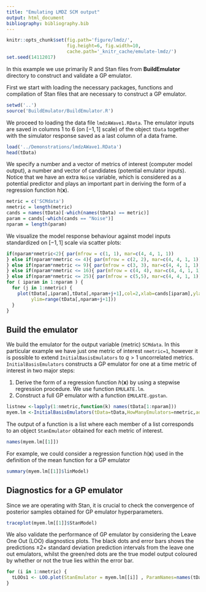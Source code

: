 ```yaml
---
title: "Emulating LMDZ SCM output"
output: html_document
bibliography: bibliography.bib
---
```


```r
knitr::opts_chunk$set(fig.path='figure/lmdz/', 
                      fig.height=6, fig.width=10,
                      cache.path='_knitr_cache/emulate-lmdz/')
set.seed(14112017)
```

In this example we use primarily R and Stan files from **BuildEmulator** directory to construct and validate a GP emulator. 

First we start with loading the necessary packages, functions and compilation of Stan files that are necessary to construct a GP emulator.
```r
setwd('..')
source('BuildEmulator/BuildEmulator.R')
```

We proceed to loading the data file `lmdzAWave1.RData`. The emulator inputs are saved in columns 1 to 6 (on $[-1, 1]$ scale) of the object `tData` together with the simulator response saved as a last column of a data frame.

```r
load('../Demonstrations/lmdzAWave1.RData')
head(tData)
```

We specify a number and a vector of metrics of interest (computer model output), a number and vector of candidates (potential emulator inputs). Notice that we have an extra `Noise` variable, which is considered as a potential predictor and plays an important part in deriving the form of a regression function $h(\boldsymbol{x})$.

```r
metric = c('SCMdata')
nmetric = length(metric)
cands = names(tData)[-which(names(tData) == metric)]
param = cands[-which(cands == "Noise")]
nparam = length(param)
```

We visualize the model response behaviour against model inputs standardized on $[-1, 1]$ scale via scatter plots:

```r
if(nparam*nmetric<2){ par(mfrow = c(1, 1), mar=c(4, 4, 1, 1))
} else if(nparam*nmetric <= 4){ par(mfrow = c(2, 2), mar=c(4, 4, 1, 1))
} else if(nparam*nmetric <= 9){ par(mfrow = c(3, 3), mar=c(4, 4, 1, 1))
} else if(nparam*nmetric <= 16){ par(mfrow = c(4, 4), mar=c(4, 4, 1, 1))
} else if(nparam*nmetric <= 25){ par(mfrow = c(5,5), mar=c(4, 4, 1, 1)) }
for ( iparam in 1:nparam ) {
  for (j in 1:nmetric) {
    plot(tData[,iparam],tData[,nparam+j+1],col=2,xlab=cands[iparam],ylab=metric[j],
         ylim=range(tData[,nparam+j+1]))
  }
}
```

## Build the emulator

We build the emulator for the output variable (metric) `SCMdata`. In this particular example we have just one metric of interest `nmetric=1`, however it is possible to extend `InitialBasisEmulators` to $q>1$ uncorrelated metrics. `InitialBasisEmulators` constructs a GP emulator for one at a time metric of interest in two major steps:

1. Derive the form of a regression function $h(\boldsymbol{x})$ by using a stepwise regression procedure. We use function `EMULATE.lm`.
2. Construct a full GP emulator with a function `EMULATE.gpstan`.

```r
listnew <-lapply(1:nmetric,function(k) names(tData[1:nparam]))
myem.lm <-InitialBasisEmulators(tData=tData,HowManyEmulators=nmetric,additionalVariables = listnew)
```

The output of a function is a list where each member of a list corresponds to an object `StanEmulator` obtained for each metric of interest.

```r
names(myem.lm[[1]])
```

For example, we could consider a regression function $h(\boldsymbol{x})$ used in the definition of the mean function for a GP emulator

```r
summary(myem.lm[[1]]$linModel)
```

## Diagnostics for a GP emulator

Since we are operating with Stan, it is crucial to check the convergence of posterior samples obtained for GP emulator hyperparameters.
```r
traceplot(myem.lm[[1]]$StanModel)
```

We also validate the performance of GP emulator by considering the Leave One Out (LOO) diagnostics plots. The black dots and error bars shows the predictions $\pm2\times$ standard deviation prediction intervals from the leave one out emulators, whilst the green/red dots are the true model output coloured by whether or not the true lies within the error bar.
```r
for (i in 1:nmetric) {
  tLOOs1 <- LOO.plot(StanEmulator = myem.lm[[i]] , ParamNames=names(tData)[1:nparam])
}
```


